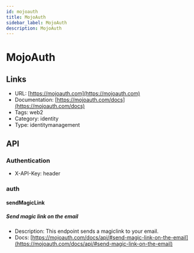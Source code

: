 ```yaml
---
id: mojoauth
title: MojoAuth
sidebar_label: MojoAuth
description: MojoAuth
---
```


# MojoAuth

## Links

* URL: [https://mojoauth.com](https://mojoauth.com)
* Documentation: [https://mojoauth.com/docs](https://mojoauth.com/docs)
* Tags: web2
* Category: identity
* Type: identitymanagement

## API

### Authentication

* X-API-Key: header

### auth

#### sendMagicLink

##### Send magic link on the email

* Description: This endpoint sends a magiclink to your email.
* Docs: [https://mojoauth.com/docs/api/#send-magic-link-on-the-email](https://mojoauth.com/docs/api/#send-magic-link-on-the-email)
